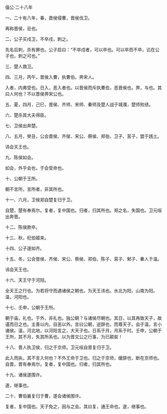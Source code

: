 

僖公·二十八年

一、二十有八年，春，晋侯侵曹，晋侯伐卫。

再称晋侯，忌也。

二、公子买戍卫，不卒戍，刺之。

先名后刺，杀有罪也。公子启曰：“不卒戍者，可以卒也。可以卒而不卒，讥在公子也，刺之可也。”

三、楚人救卫。

四、三月，丙午，晋侯入曹，执曹伯。畀宋人。

入者，内弗受也。日入，恶入者也。以晋侯而斥执曹伯，恶晋侯也。畀，与也。其曰人何也？不以晋侯畀宋公也。

五、夏，四月，己巳，晋侯、齐师、宋师、秦师及楚人战于城濮，楚师败绩。

六、楚杀其大夫得臣。

七、卫侯出奔楚。

八、五月，癸丑，公会晋侯、齐侯、宋公、蔡侯、郑伯、卫子、莒子，盟于践土。

讳会天王也。

九、陈侯如会。

如会，外乎会也，于会受命也。

十、公朝于王所。

朝不言所，言所者，非其所也。

十一、六月，卫侯郑自楚复归于卫。

自楚，楚有奉焉尔。复者，复中国也。归者，归其所也。郑之名，失国也。卫元咺出奔晋。

十二、陈侯款卒。

十三、秋，杞伯姬来。

十四、公子遂如齐。

十五、冬，公会晋侯、齐侯、宋公、蔡侯、郑伯、陈子、莒子、邾子、秦人于温。

讳会天王也。

十六、天王守于河阳。

全天王之行也。为若将守而遇诸侯之朝也，为天王讳也。水北为阳，山南为阳。温，河阳也。

十七、壬申，公朝于王所。

朝于庙，礼也。于外，非礼也。独公朝？与诸侯尽朝也。其日，以其再致天子，故谨而日之也。主善以内，目恶以外。言曰公朝，逆辞也，而尊天子。会于温，言小诸侯。温，河北地，以河阳言之，大天子也。日系于月，月系于时。壬申，公朝于王所，其不月，失其所系也。以为晋文公之行事，为已颠矣！

十八、晋人执卫侯，归之于京师。卫元咺自晋复归于卫。

此入而执，其不言入何也？不外王命于卫也。归之于京师，缓辞也，断在京师也。自晋，晋有奉焉尔。复者，复中国也。归者，归其所也。

十九、诸侯遂围许。

遂，继事也。

二十、曹伯襄复归于曹，遂会诸侯围许。

复者，复中国也。天子免之，因与之会。其曰复，通王命也。遂，继事也。

